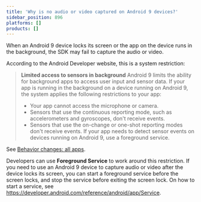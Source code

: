 ```yaml
---
title: 'Why is no audio or video captured on Android 9 devices?'
sidebar_position: 896
platforms: []
products: []
---
```



When an Android 9 device locks its screen or the app on the device runs in the background, the SDK may fail to capture the audio or video.

According to the Android Developer website, this is a system restriction:

> **Limited access to sensors in background**
> Android 9 limits the ability for background apps to access user input and sensor data. If your app is running in the background on a device running on Android 9, the system applies the following restrictions to your app:
>
> - Your app cannot access the microphone or camera.
> - Sensors that use the continuous reporting mode, such as accelerometers and gyroscopes, don't receive events.
> - Sensors that use the on-change or one-shot reporting modes don't receive events.
>   If your app needs to detect sensor events on devices running on Android 9, use a foreground service.

See [Behavior changes: all apps](https://developer.android.com/about/versions/pie/android-9.0-changes-all).

Developers can use **Foreground Service** to work around this restriction.
If you need to use an Android 9 device to capture audio or video after the device locks its screen, you can start a foreground service before the screen locks, and stop the service before exiting the screen lock. On how to start a service, see https://developer.android.com/reference/android/app/Service.
